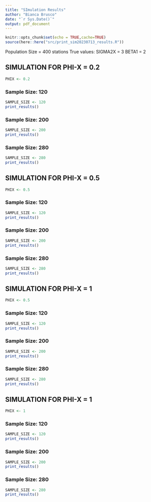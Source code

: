 ```yaml
---
title: "SImulation Results"
author: "Bianca Brusco"
date: "`r Sys.Date()`"
output: pdf_document
---
```


```r
knitr::opts_chunk$set(echo = TRUE,cache=TRUE)
source(here::here("src/print_sim20230713_results.R"))
```


Population Size = 400 stations
True values:
SIGMA2X = 3
BETA1 = 2

## SIMULATION FOR PHI-X = 0.2

```r
PHIX <- 0.2
```

### Sample Size: 120

```r
SAMPLE_SIZE <- 120
print_results()
```

### Sample Size: 200

```r
SAMPLE_SIZE <- 200
print_results()
```

### Sample Size: 280

```r
SAMPLE_SIZE <- 280
print_results()
```

## SIMULATION FOR PHI-X = 0.5

```r
PHIX <- 0.5
```

### Sample Size: 120

```r
SAMPLE_SIZE <- 120
print_results()
```

### Sample Size: 200

```r
SAMPLE_SIZE <- 200
print_results()
```

### Sample Size: 280

```r
SAMPLE_SIZE <- 280
print_results()
```


## SIMULATION FOR PHI-X = 1

```r
PHIX <- 0.5
```

### Sample Size: 120

```r
SAMPLE_SIZE <- 120
print_results()
```

### Sample Size: 200

```r
SAMPLE_SIZE <- 200
print_results()
```

### Sample Size: 280

```r
SAMPLE_SIZE <- 280
print_results()
```




## SIMULATION FOR PHI-X = 1

```r
PHIX <- 1
```

### Sample Size: 120

```r
SAMPLE_SIZE <- 120
print_results()
```

### Sample Size: 200

```r
SAMPLE_SIZE <- 200
print_results()
```

### Sample Size: 280

```r
SAMPLE_SIZE <- 280
print_results()
```
